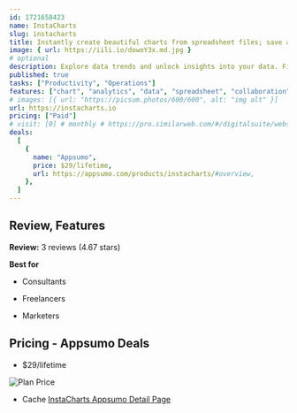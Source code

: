 ```yaml
---
id: 1721658423
name: InstaCharts
slug: instacharts
title: Instantly create beautiful charts from spreadsheet files; save and share interactive charts online
image: { url: https://iili.io/dowoY3x.md.jpg }
# optional
description: Explore data trends and unlock insights into your data. Find data trends quickly and share
published: true
tasks: ["Productivity", "Operations"]
features: ["chart", "analytics", "data", "spreadsheet", "collaboration"]
# images: [{ url: "https://picsum.photos/600/600", alt: "img alt" }]
url: https://instacharts.io
pricing: ["Paid"]
# visit: [0] # monthly # https://pro.similarweb.com/#/digitalsuite/websiteanalysis/home
deals:
  [
    {
      name: "Appsumo",
      price: $29/lifetime,
      url: https://appsumo.com/products/instacharts/#overview,
    },
  ]
---
```


## Review, Features

**Review:** 3 reviews (4.67 stars)

**Best for**

- Consultants

- Freelancers

- Marketers

## Pricing - Appsumo Deals

- $29/lifetime

<Img src="https://iili.io/doefyGa.png" alt="Plan Price" />

- Cache [InstaCharts Appsumo Detail Page](https://iili.io/doeqCnn.png)
